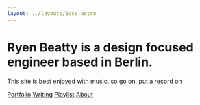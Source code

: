 ```yaml
---
layout: ../layouts/Base.astro
---
```



# Ryen Beatty is a design focused engineer based in Berlin.

This site is best enjoyed with music, so go on, put a record on

<ProjectList />

<a href="/portfolio">Portfolio</a>
<a href="/articles">Writing</a>
<a href="/playlist">Playlist</a>
<a href="/about">About</a>
